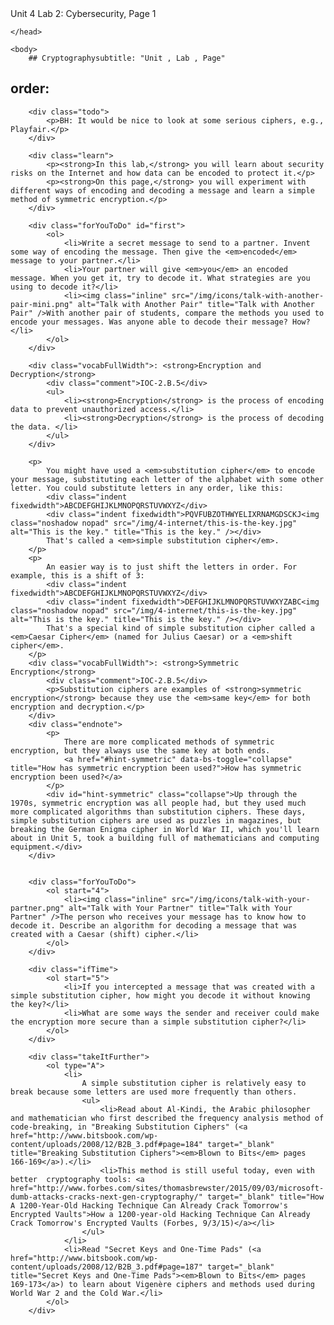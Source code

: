 Unit 4 Lab 2: Cybersecurity, Page 1</title>
    </head>
    
    <body>
    	## Cryptographysubtitle: "Unit , Lab , Page"
order:
---
        <div class="todo">
            <p>BH: It would be nice to look at some serious ciphers, e.g., Playfair.</p>
        </div>
        
        <div class="learn">
            <p><strong>In this lab,</strong> you will learn about security risks on the Internet and how data can be encoded to protect it.</p>
            <p><strong>On this page,</strong> you will experiment with different ways of encoding and decoding a message and learn a simple method of symmetric encryption.</p>
        </div>
        
        <div class="forYouToDo" id="first">
            <ol>
                <li>Write a secret message to send to a partner. Invent some way of encoding the message. Then give the <em>encoded</em> message to your partner.</li>
                <li>Your partner will give <em>you</em> an encoded message. When you get it, try to decode it. What strategies are you using to decode it?</li>
                <li><img class="inline" src="/img/icons/talk-with-another-pair-mini.png" alt="Talk with Another Pair" title="Talk with Another Pair" />With another pair of students, compare the methods you used to encode your messages. Was anyone able to decode their message? How?</li>
            </ol>
        </div>
        
        <div class="vocabFullWidth">: <strong>Encryption and Decryption</strong>
            <div class="comment">IOC-2.B.5</div>
            <ul>
                <li><strong>Encryption</strong> is the process of encoding data to prevent unauthorized access.</li>
                <li><strong>Decryption</strong> is the process of decoding the data. </li>
            </ul>
        </div>
		
		<p>
            You might have used a <em>substitution cipher</em> to encode your message, substituting each letter of the alphabet with some other letter. You could substitute letters in any order, like this:
            <div class="indent fixedwidth">ABCDEFGHIJKLMNOPQRSTUVWXYZ</div>
            <div class="indent fixedwidth">PQVFUBZOTHWYELIXRNAMGDSCKJ<img class="noshadow nopad" src="/img/4-internet/this-is-the-key.jpg" alt="This is the key." title="This is the key." /></div>
            That's called a <em>simple substitution cipher</em>.
        </p>
        <p>
            An easier way is to just shift the letters in order. For example, this is a shift of 3:
            <div class="indent fixedwidth">ABCDEFGHIJKLMNOPQRSTUVWXYZ</div>
            <div class="indent fixedwidth">DEFGHIJKLMNOPQRSTUVWXYZABC<img class="noshadow nopad" src="/img/4-internet/this-is-the-key.jpg" alt="This is the key." title="This is the key." /></div> 
            That's a special kind of simple substitution cipher called a <em>Caesar Cipher</em> (named for Julius Caesar) or a <em>shift cipher</em>.
        </p>
        <div class="vocabFullWidth">: <strong>Symmetric Encryption</strong>
            <div class="comment">IOC-2.B.5</div>
            <p>Substitution ciphers are examples of <strong>symmetric encryption</strong> because they use the <em>same key</em> for both encryption and decryption.</p>
        </div>
        <div class="endnote">
            <p>
                There are more complicated methods of symmetric encryption, but they always use the same key at both ends. 
                <a href="#hint-symmetric" data-bs-toggle="collapse" title="How has symmetric encryption been used?">How has symmetric encryption been used?</a>
            </p>
            <div id="hint-symmetric" class="collapse">Up through the 1970s, symmetric encryption was all people had, but they used much more complicated algorithms than substitution ciphers. These days, simple substitution ciphers are used as puzzles in magazines, but breaking the German Enigma cipher in World War II, which you'll learn about in Unit 5, took a building full of mathematicians and computing equipment.</div>
        </div>


        <div class="forYouToDo">
            <ol start="4">
                <li><img class="inline" src="/img/icons/talk-with-your-partner.png" alt="Talk with Your Partner" title="Talk with Your Partner" />The person who receives your message has to know how to decode it. Describe an algorithm for decoding a message that was created with a Caesar (shift) cipher.</li>
            </ol>
        </div>
        
        <div class="ifTime">
			<ol start="5">
                <li>If you intercepted a message that was created with a simple substitution cipher, how might you decode it without knowing the key?</li>
                <li>What are some ways the sender and receiver could make the encryption more secure than a simple substitution cipher?</li>
			</ol>
		</div>
		
        <div class="takeItFurther">
        	<ol type="A">
            	<li>
                    A simple substitution cipher is relatively easy to break because some letters are used more frequently than others.
                    <ul>
                        <li>Read about Al-Kindi, the Arabic philosopher and mathematician who first described the frequency analysis method of code-breaking, in "Breaking Substitution Ciphers" (<a href="http://www.bitsbook.com/wp-content/uploads/2008/12/B2B_3.pdf#page=184" target="_blank" title="Breaking Substitution Ciphers"><em>Blown to Bits</em> pages 166-169</a>).</li>
                        <li>This method is still useful today, even with better  cryptography tools: <a href="http://www.forbes.com/sites/thomasbrewster/2015/09/03/microsoft-dumb-attacks-cracks-next-gen-cryptography/" target="_blank" title="How A 1200-Year-Old Hacking Technique Can Already Crack Tomorrow's Encrypted Vaults">How a 1200-year-old Hacking Technique Can Already Crack Tomorrow's Encrypted Vaults (Forbes, 9/3/15)</a></li>
                    </ul>
                </li>
                <li>Read "Secret Keys and One-Time Pads" (<a href="http://www.bitsbook.com/wp-content/uploads/2008/12/B2B_3.pdf#page=187" target="_blank" title="Secret Keys and One-Time Pads"><em>Blown to Bits</em> pages 169-173</a>) to learn about Vigenère ciphers and methods used during World War 2 and the Cold War.</li>
            </ol>
        </div>
        
        	

